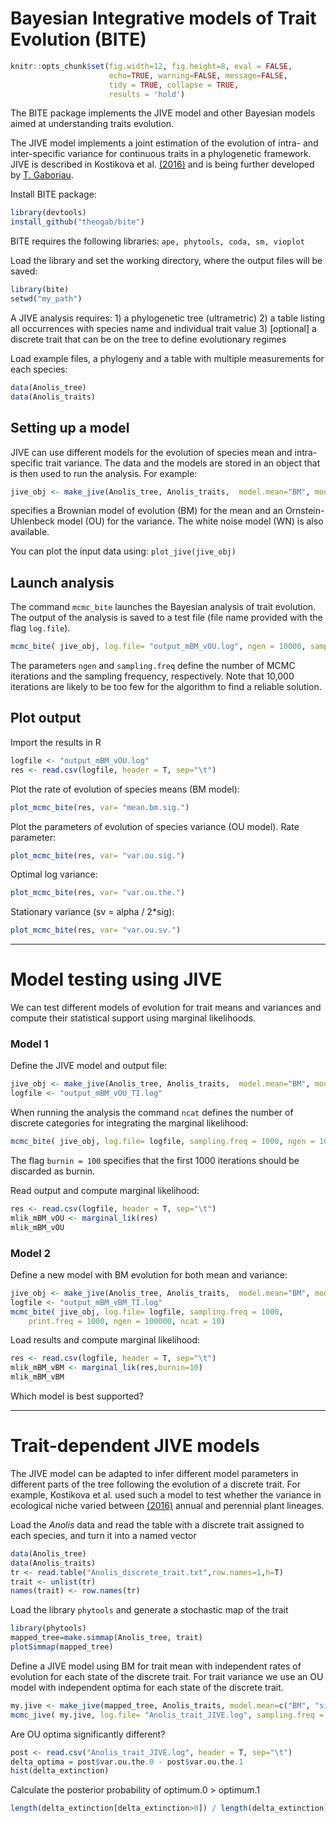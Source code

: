 # Bayesian Integrative models of Trait Evolution (BITE)

```r
knitr::opts_chunk$set(fig.width=12, fig.height=8, eval = FALSE,
                      echo=TRUE, warning=FALSE, message=FALSE,
                      tidy = TRUE, collapse = TRUE,
                      results = 'hold')
```


The BITE package implements the JIVE model and other Bayesian models aimed at understanding traits evolution. 

The JIVE model implements a joint estimation of the evolution of intra- and inter-specific variance for continuous traits in a phylogenetic framework. JIVE is described in Kostikova et al. [(2016)](https://academic.oup.com/sysbio/article/65/3/417/2468958) and is being further developed by [T. Gaboriau](https://github.com/theogab).

Install BITE package:

```r
library(devtools)
install_github("theogab/bite")
```

BITE requires the following libraries:
`ape, phytools, coda, sm, vioplot` 

Load the library and set the working directory, where the output files will be saved:

```r
library(bite)
setwd("my_path")
```

A JIVE analysis requires:
1) a phylogenetic tree (ultrametric)
2) a table listing all occurrences with species name and individual trait value
3) [optional] a discrete trait that can be on the tree to define evolutionary regimes

Load example files, a phylogeny and a table with multiple measurements for each species:

```r
data(Anolis_tree)
data(Anolis_traits) 
```

## Setting up a model
JIVE can use different models for the evolution of species mean and intra-specific trait variance.
The data and the models are stored in an object that is then used to run the analysis. For example:

```r
jive_obj <- make_jive(Anolis_tree, Anolis_traits,  model.mean="BM", model.var="OU")
```

specifies a Brownian model of evolution (BM) for the mean and an Ornstein-Uhlenbeck model (OU) for the variance. The white noise model (WN) is also available.

You can plot the input data using:
`plot_jive(jive_obj)`

## Launch analysis
The command `mcmc_bite` launches the Bayesian analysis of trait evolution. The output of the analysis is saved to a test file (file name provided with the flag `log.file`).

```r
mcmc_bite( jive_obj, log.file= "output_mBM_vOU.log", ngen = 10000, sampling.freq = 100)
```

The parameters `ngen` and `sampling.freq` define the number of MCMC iterations and the sampling frequency, respectively. Note that 10,000 iterations are likely to be too few for the algorithm to find a reliable solution.

## Plot output
Import the results in R

```r
logfile <- "output_mBM_vOU.log"
res <- read.csv(logfile, header = T, sep="\t")
```

Plot the rate of evolution of species means (BM model):

```r
plot_mcmc_bite(res, var= "mean.bm.sig.")
```

Plot the parameters of evolution of species variance (OU model).
Rate parameter:

```r
plot_mcmc_bite(res, var= "var.ou.sig.")
```

Optimal log variance:

```r
plot_mcmc_bite(res, var= "var.ou.the.")
```

Stationary variance (sv = alpha / 2*sig):

```r
plot_mcmc_bite(res, var= "var.ou.sv.")
```



---

# Model testing using JIVE
We can test different models of evolution for trait means and variances and compute their statistical support using marginal likelihoods. 

### Model 1
Define the JIVE model and output file:

```r
jive_obj <- make_jive(Anolis_tree, Anolis_traits,  model.mean="BM", model.var="OU") 
logfile <- "output_mBM_vOU_TI.log"
```

When running the analysis the command `ncat` defines the number of discrete categories for integrating the marginal likelihood:

```r
mcmc_bite( jive_obj, log.file= logfile, sampling.freq = 1000, ngen = 100000, ncat = 10, burnin = 1000) 
```

The flag `burnin = 100` specifies that the first 1000 iterations should be discarded as burnin. 

Read output and compute marginal likelihood:

```r
res <- read.csv(logfile, header = T, sep="\t")
mlik_mBM_vOU <- marginal_lik(res)
mlik_mBM_vOU
```

### Model 2
Define a new model with BM evolution for both mean and variance:

```r
jive_obj <- make_jive(Anolis_tree, Anolis_traits,  model.mean="BM", model.var="BM") 
logfile <- "output_mBM_vBM_TI.log"
mcmc_bite( jive_obj, log.file= logfile, sampling.freq = 1000, 
	print.freq = 1000, ngen = 100000, ncat = 10)
```
	
Load results and compute marginal likelihood:

```r
res <- read.csv(logfile, header = T, sep="\t")
mlik_mBM_vBM <- marginal_lik(res,burnin=10)
mlik_mBM_vBM
```

Which model is best supported?


---

# Trait-dependent JIVE models
The JIVE model can be adapted to infer different model parameters in different parts of the tree following the evolution of a discrete trait. For example, Kostikova et al. used such a model to test whether the variance in ecological niche varied between [(2016)](https://academic.oup.com/sysbio/article/65/3/417/2468958) annual and perennial plant lineages.

Load the _Anolis_ data and read the table with a discrete trait assigned to each species, and turn it into a named vector

```r
data(Anolis_tree)
data(Anolis_traits)
tr <- read.table("Anolis_discrete_trait.txt",row.names=1,h=T)
trait <- unlist(tr)
names(trait) <- row.names(tr)
```

Load the library `phytools` and generate a stochastic map of the trait

```r
library(phytools)
mapped_tree=make.simmap(Anolis_tree, trait)
plotSimmap(mapped_tree)
```

Define a JIVE model using BM for trait mean with independent rates of evolution for each state of the discrete trait. For trait variance we use an OU model with independent optima for each state of the discrete trait.

```r
my.jive <- make_jive(mapped_tree, Anolis_traits, model.mean=c("BM", "sigma"), model.var=c("OU", "theta")) 
mcmc_jive( my.jive, log.file= "Anolis_trait_JIVE.log", sampling.freq = 100, ngen = 10000) 

```

Are OU optima significantly different?

```r
post <- read.csv("Anolis_trait_JIVE.log", header = T, sep="\t")
delta_optima = post$var.ou.the.0 - post$var.ou.the.1
hist(delta_extinction)
```

Calculate the posterior probability of optimum.0 > optimum.1

```r
length(delta_extinction[delta_extinction>0]) / length(delta_extinction)
```










